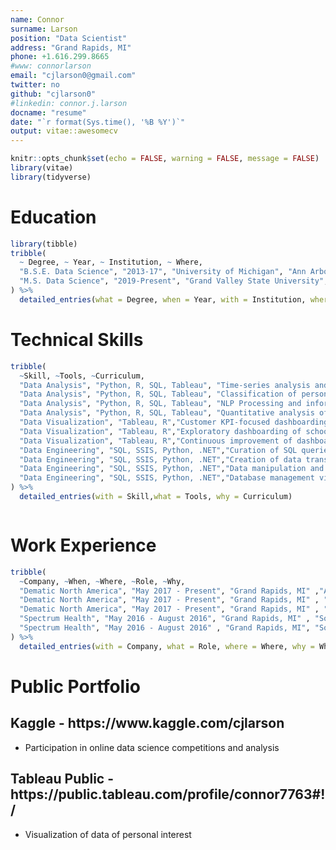 ```yaml
---
name: Connor
surname: Larson
position: "Data Scientist"
address: "Grand Rapids, MI"
phone: +1.616.299.8665
#www: connorlarson
email: "cjlarson0@gmail.com"
twitter: no
github: "cjlarson0"
#linkedin: connor.j.larson
docname: "resume"
date: "`r format(Sys.time(), '%B %Y')`"
output: vitae::awesomecv
---
```


```r
knitr::opts_chunk$set(echo = FALSE, warning = FALSE, message = FALSE)
library(vitae)
library(tidyverse)
```

# Education

```r
library(tibble)
tribble(
  ~ Degree, ~ Year, ~ Institution, ~ Where,
  "B.S.E. Data Science", "2013-17", "University of Michigan", "Ann Arbor, MI",
  "M.S. Data Science", "2019-Present", "Grand Valley State University", "Grand Rapids, MI"
) %>% 
  detailed_entries(what = Degree, when = Year, with = Institution, where = Where)
```

# Technical Skills

```r
tribble(
  ~Skill, ~Tools, ~Curriculum,
  "Data Analysis", "Python, R, SQL, Tableau", "Time-series analysis and trending of warehouse operations data in SQL and Tableau",
  "Data Analysis", "Python, R, SQL, Tableau", "Classification of personal health and Kaggle competition data using SVM, Naive Bayes, Classification Trees, and Artificial Neural Networks in R and Python",
  "Data Analysis", "Python, R, SQL, Tableau", "NLP Processing and information retrieval of work order and maintenance notes in Python",
  "Data Analysis", "Python, R, SQL, Tableau", "Quantitative analysis of warehouse operations, game competition, and housing sales data",
  "Data Visualization", "Tableau, R","Customer KPI-focused dashboarding using Tableau, including Time-Series analysis and overall summary statistics",
  "Data Visualization", "Tableau, R","Exploratory dashboarding of school, video game, and Kaggle competition data using Tableau and R",
  "Data Visualization", "Tableau, R","Continuous improvement of dashboards focused on real-time analytics and reducing processing times",
  "Data Engineering", "SQL, SSIS, Python, .NET","Curation of SQL queries for extraction of data from databases and aggregation for analysis",
  "Data Engineering", "SQL, SSIS, Python, .NET","Creation of data transformation processes thorugh Microsoft SQL Server Integration Services and .NET programming",
  "Data Engineering", "SQL, SSIS, Python, .NET","Data manipulation and cleansing using python",
  "Data Engineering", "SQL, SSIS, Python, .NET","Database management via table, index, stored procedure, and view administration"
) %>%
  detailed_entries(with = Skill,what = Tools, why = Curriculum)



```


# Work Experience

```r
tribble(
  ~Company, ~When, ~Where, ~Role, ~Why,
  "Dematic North America", "May 2017 - Present", "Grand Rapids, MI" ,"Analytics Engineer 2", "Focus on customer-facing projects, delivering process improvement based analytics solutions",
  "Dematic North America", "May 2017 - Present", "Grand Rapids, MI" , "Analytics Engineer 2", "Delivered IoT Sensor Time-Series Analysis dashboarding and anomaly detection",
  "Dematic North America", "May 2017 - Present", "Grand Rapids, MI" , "Analytics Engineer 2", "Developed operational dashboards based on warehouse throughput and operator rates",
  "Spectrum Health", "May 2016 - August 2016", "Grand Rapids, MI" , "Software Development Intern", "Data mangement, analysis and remediation duplicates in healthcare provider databases",
  "Spectrum Health", "May 2016 - August 2016" , "Grand Rapids, MI", "Software Development Intern", "Scanned internal applications for software security flaws and advised remedies to security issues"
) %>%
  detailed_entries(with = Company, what = Role, where = Where, why = Why, when = When)
```

# Public Portfolio


## Kaggle - https://www.kaggle.com/cjlarson
- Participation in online data science competitions and analysis

## Tableau Public - https://public.tableau.com/profile/connor7763#!/
- Visualization of data of personal interest
